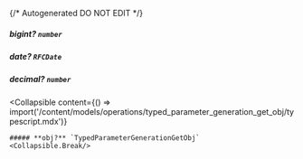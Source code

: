 {/* Autogenerated DO NOT EDIT  */}

##### **bigint?** `number`

##### **date?** `RFCDate`

##### **decimal?** `number`

<Collapsible
    content={() => import('/content/models/operations/typed_parameter_generation_get_obj/typescript.mdx')}
>
    ##### **obj?** `TypedParameterGenerationGetObj`
    <Collapsible.Break/>
</Collapsible>

